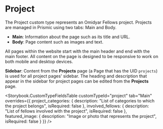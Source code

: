

<Meta title="Projects/About Projects" />

# Project

The Project custom type represents an Omidyar Fellows project. Projects
are managed in Prismic using two tabs: Main and Body.

- **Main**: Information about the page such as its title and URL.
- **Body**: Page content such as images and text.

All pages within the website start with the main header and end with the main
footer. All content on the page is designed to be responsive to work on both
mobile and desktop devices.

**Sidebar**: Content from the **Projects** page (a Page that has the UID
`projects`) is used for all project pages' sidebar. The heading and description
that appear in the sidebar for project pages can be edited from the
**Projects** page.

<Storybook.CustomTypeFieldsTable
  customTypeId="project"
  tab="Main"
  overrides={{
    project_categories: {
      description: "List of categories to which the project belongs",
      isRequired: false
    },
    involved_fellows: {
      description: "List of fellows involved with the project",
      isRequired: false
    },
    featured_image: {
      description: "Image or photo that represents the project",
      isRequired: false
    }
  }}
/>
